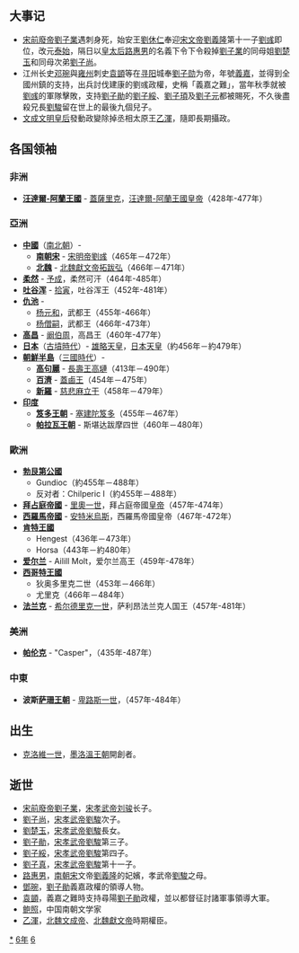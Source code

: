 {{yearTOC|466|北魏'''[[天安_(北魏献文帝)|天安]]元年'''；南朝宋'''[[泰始_(南朝宋明帝)|泰始]]二年'''；柔然'''[[永康_(柔然)|永康]]三年'''；刘子勛'''[[義嘉|義嘉]]元年'''}}

== 大事记 ==
*[[宋前廢帝|宋前廢帝]][[劉子業|劉子業]]遇刺身死，始安王[[劉休仁|劉休仁]]奉迎[[宋文帝|宋文帝]][[劉義隆|劉義隆]]第十一子[[劉彧|劉彧]]即位，改元[[泰始_(南朝宋明帝)|泰始]]，隔日以[[皇太后|皇太后]][[路惠男|路惠男]]的名義下令下令殺掉[[劉子業|劉子業]]的同母姐[[劉楚玉|劉楚玉]]和同母次弟[[劉子尚|劉子尚]]。 
*江州长史[[邓琬|邓琬]]與[[雍州|雍州]]刺史[[袁顗|袁顗]]等在[[寻阳县|寻阳]]城奉[[劉子勋|劉子勋]]为帝，年號[[義嘉|義嘉]]，並得到全國州鎮的支持，出兵討伐建康的劉彧政權，史稱「義嘉之難」，當年秋季就被[[劉彧|劉彧]]的軍隊擊敗，支持[[劉子勛|劉子勛]]的[[劉子綏|劉子綏]]、[[劉子頊|劉子頊]]及[[劉子元|劉子元]]都被賜死，不久後盡殺兄長[[劉駿|劉駿]]留在世上的最後九個兒子。
*[[北魏馮太后|文成文明皇后]]發動政變除掉丞相太原王[[乙渾|乙渾]]，隨即長期攝政。
== 各国领袖 ==
=== 非洲 ===
*'''[[汪達爾-阿蘭王國|汪達爾-阿蘭王國]]''' - [[蓋薩里克|蓋薩里克]]，[[汪达尔-阿兰王国|汪達爾-阿蘭王國皇帝]]（428年-477年）

=== 亞洲 ===
*'''[[中國|中國]]'''（[[南北朝|南北朝]]）-
** '''[[南朝宋|南朝宋]]''' - [[宋明帝|宋明帝]][[劉彧|劉彧]]（465年－472年）
** '''[[北魏|北魏]]''' - [[北魏獻文帝|北魏獻文帝]][[拓跋弘|拓跋弘]]（466年－471年）
*'''[[柔然|柔然]]''' - [[予成|予成]]，柔然可汗（464年-485年）
*'''[[吐谷浑|吐谷浑]]''' - [[拾寅|拾寅]]，吐谷浑王（452年-481年）
*'''[[仇池|仇池]]''' -
**[[杨元和|杨元和]]，武都王（455年-466年）
**[[杨僧嗣|杨僧嗣]]，武都王（466年-473年）
*'''[[高昌|高昌]]''' - [[阚伯周|阚伯周]]，高昌王（460年-477年）
*'''[[日本|日本]]'''（[[古墳時代|古墳時代]]）- [[雄略天皇|雄略天皇]]，[[日本天皇|日本天皇]]（約456年－約479年）
*'''[[朝鮮半島|朝鮮半島]]'''（[[朝鮮三國時代|三國時代]]）-
**'''[[高句麗|高句麗]]''' - [[長壽王|長壽王]][[高璉|高璉]]（413年－490年）
**'''[[百濟|百濟]]''' - [[蓋鹵王|蓋鹵王]]（454年－475年）
**'''[[新羅|新羅]]''' - [[慈悲麻立干|慈悲麻立干]]（458年－479年）
*'''[[印度|印度]]'''
**'''[[笈多王朝|笈多王朝]]''' - [[塞建陀笈多|塞建陀笈多]]（455年－467年）
**'''[[帕拉瓦王朝|帕拉瓦王朝]]''' - 斯堪达跋摩四世（460年－480年）

=== 歐洲 ===
*'''[[勃艮第公國|勃艮第公國]]'''
**Gundioc（約455年－488年）
**反对者：Chilperic I（約455年－488年）
*'''[[拜占庭帝國|拜占庭帝國]]''' - [[里奧一世|里奧一世]]，拜占庭帝國[[皇帝|皇帝]]（457年-474年）
*'''[[西羅馬帝國|西羅馬帝國]]''' - [[安特米烏斯|安特米烏斯]]，西羅馬帝國皇帝（467年-472年）
*'''[[肯特王國|肯特王國]]'''
**Hengest（436年－473年）
**Horsa（443年－約480年）
*'''[[爱尔兰|爱尔兰]]''' - Ailill Molt，爱尔兰高王（459年-478年）
*'''[[西哥特王國|西哥特王國]]'''
**狄奥多里克二世（453年－466年）
**尤里克（466年－484年）
*'''[[法兰克|法兰克]]''' - [[希尔德里克一世|希尔德里克一世]]，萨利昂法兰克人国王（457年-481年）

=== 美洲 ===
*'''[[帕伦克|帕伦克]]''' - "Casper"，（435年-487年）

=== 中東 ===
*'''波斯[[萨珊王朝|萨珊王朝]]''' - [[卑路斯一世|卑路斯一世]]，（457年-484年）

== 出生 ==
*[[克洛維一世|克洛維一世]]，[[墨洛溫王朝|墨洛溫王朝]]開創者。

== 逝世 ==
*[[宋前廢帝|宋前廢帝]][[劉子業|劉子業]]，[[宋孝武帝|宋孝武帝]][[刘骏|刘骏]]长子。
*[[劉子尚|劉子尚]]，[[宋孝武帝|宋孝武帝]][[劉駿|劉駿]]次子。
*[[劉楚玉|劉楚玉]]，[[宋孝武帝|宋孝武帝]][[劉駿|劉駿]]長女。
*[[劉子勛|劉子勛]]，[[宋孝武帝|宋孝武帝]][[劉駿|劉駿]]第三子。
*[[劉子綏|劉子綏]]，[[宋孝武帝|宋孝武帝]][[劉駿|劉駿]]第四子。
*[[劉子真|劉子真]]，[[宋孝武帝|宋孝武帝]][[劉駿|劉駿]]第十一子。
*[[路惠男|路惠男]]，[[南朝|南朝]][[刘宋|宋]]文帝[[劉義隆|劉義隆]]的妃嬪，孝武帝[[劉駿|劉駿]]之母。
*[[鄧琬|鄧琬]]，[[劉子勛|劉子勛]]義嘉政權的領導人物。
*[[袁顗|袁顗]]，義嘉之難時支持尋陽[[劉子勛|劉子勛]]政權，並以都督征討諸軍事領導大軍。
*[[鲍照|鲍照]]，中国南朝文学家
*[[乙渾|乙渾]]，[[北魏文成帝|北魏文成帝]]、[[北魏獻文帝|北魏獻文帝]]時期權臣。
{{Wikisource year mention}}

[[Category:466年|*]]
[[Category:460年代|6年]]
[[Category:5世纪各年|6]]